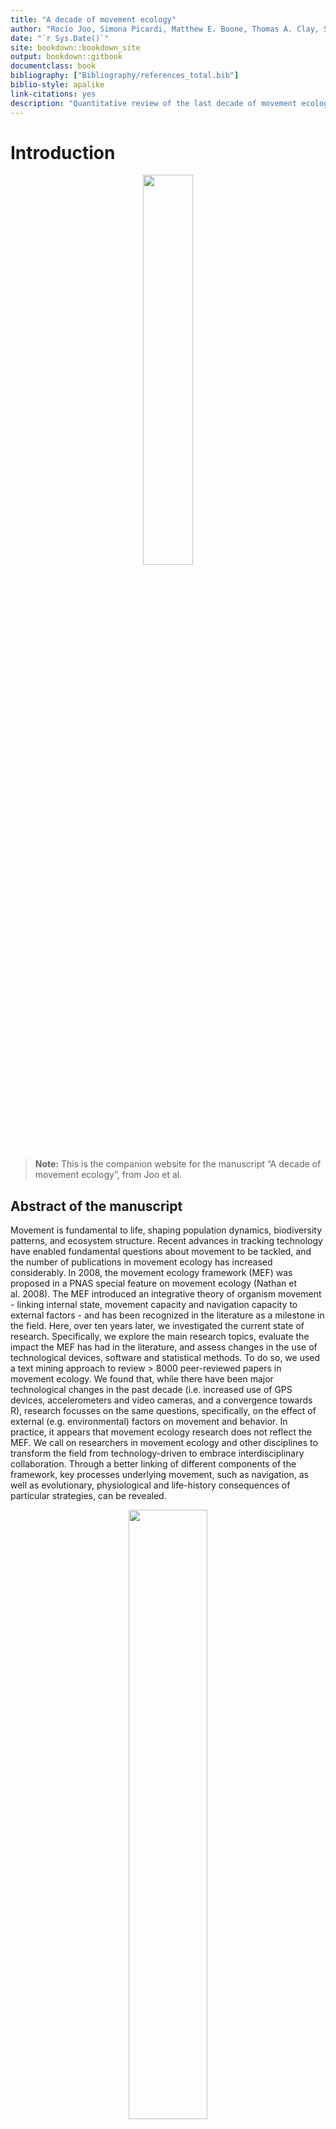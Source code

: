 ```yaml
--- 
title: "A decade of movement ecology"
author: "Rocío Joo, Simona Picardi, Matthew E. Boone, Thomas A. Clay, Samantha C. Patrick, Vilma Romero and Mathieu Basille"
date: "`r Sys.Date()`"
site: bookdown::bookdown_site
output: bookdown::gitbook
documentclass: book
bibliography: ["Bibliography/references_total.bib"]
biblio-style: apalike
link-citations: yes
description: "Quantitative review of the last decade of movement ecology (from 2009 to 2018)"
---
```


# Introduction

<center>
![](posts/moveco-images/mov-logo.png){width=40%}
</center>

> **Note:** This is the companion website for the manuscript “A decade of movement ecology”,
from Joo et al. 


## Abstract of the manuscript

Movement is fundamental to life, shaping population dynamics, biodiversity
patterns, and ecosystem structure.
Recent advances in tracking technology have enabled fundamental questions about
movement to be tackled, and the number of publications in movement ecology has
increased considerably.
In 2008, the movement ecology framework (MEF) was proposed in a PNAS
special feature on movement ecology (Nathan et al. 2008). 
The MEF introduced an integrative theory of organism movement - linking internal
state, movement capacity and navigation capacity to external factors - and has
been recognized in the literature as a milestone in the field.
Here, over ten years later, we investigated the current state of research. Specifically, we explore the main research topics, evaluate the impact the MEF has had in the literature, and assess changes in the use of technological devices, software and statistical methods. 
To do so, we used a text mining approach to review \> 8000 peer-reviewed papers in movement ecology. 
We found that, while there have been major technological changes in the past decade (i.e. increased use of GPS devices, accelerometers and video cameras, and a convergence towards R), research focusses on the same questions, specifically, on the effect of external (e.g. environmental) factors on movement and behavior. 
In practice, it appears that movement ecology research does not reflect the MEF.
We call on researchers in movement ecology and other disciplines to transform the field from technology-driven to embrace interdisciplinary collaboration.
Through a better linking of different components of the framework, key processes underlying movement, such as navigation, as well as evolutionary, physiological and life-history consequences of particular strategies, can be revealed.


<center>

![](posts/moveco-images/wordcloud_abstracts.png){width=50%}

</center>

<br />

